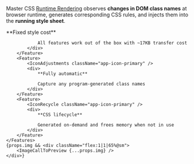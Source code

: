 
Master CSS [Runtime Rendering](/docs/rendering-modes/runtime-rendering) observes **changes in DOM class names** at browser runtime, generates corresponding CSS rules, and injects them into the **running style sheet**.
<div className="flex flex:wrap@<sm gap:12x my:12x">
    <Features className={clsx(props.img ? 'w:35%@sm' : 'grid-cols:3@sm')}>
        <Feature>
            <IconWorldDownload className="app-icon-primary" />
            <div>
                **Fixed style cost**

                All features work out of the box with ~17KB transfer cost
            </div>
        </Feature>
        <Feature>
            <IconAdjustments className="app-icon-primary" />
            <div>
                **Fully automatic**

                Capture any program-generated class names
            </div>
        </Feature>
        <Feature>
            <IconRecycle className="app-icon-primary" />
            <div>
                **CSS lifecycle**

                Generated on-demand and frees memory when not in use
            </div>
        </Feature>
    </Features>
    {props.img && <div className="flex:1|1|65%@sm">
        <ImageCallToPreview {...props.img} />
    </div>}
</div>